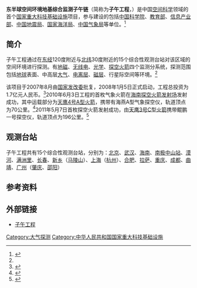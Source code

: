 '''东半球空间环境地基综合监测子午链'''（简称为'''子午工程'''，{{lang-en|Meridian Space Weather Monitoring Project}}）是中国[[空间科学|空间科学]]领域的首个[[国家重大科技基础设施|国家重大科技基础设施]]项目，参与建设的包括[[中国科学院|中国科学院]]、[[中华人民共和国教育部|教育部]]、[[中华人民共和国信息产业部|信息产业部]]、[[中国地震局|中国地震局]]、[[国家海洋局|国家海洋局]]、[[中国气象局|中国气象局]]等单位。<ref name="gcjj">{{cite web|url=http://www.meridianproject.ac.cn/index.php?option=com_content&view=article&id=16&Itemid=13|title=工程简介|publisher=子午工程|access-date=2011-05-08|archive-url=https://web.archive.org/web/20120112122034/http://www.meridianproject.ac.cn/index.php?option=com_content&view=article&id=16&Itemid=13|archive-date=2012-01-12|dead-url=yes}}</ref>

== 简介 ==
子午工程通过在[[东经|东经]]120度附近与[[北纬|北纬]]30度附近的15个综合性观测台站对该区域的空间环境进行探测。有[[地磁|地磁]]、[[无线电|无线电]]、[[光学|光学]]、[[探空火箭|探空火箭]]四个监测分系统，探测范围包括[[地球|地球]]表面、中高层[[大气|大气]]、[[电离层|电离层]]、[[磁层|磁层]]、行星际空间等环境。<ref name="gcjj" />

该项目于2007年8月由[[国家发改委|国家发改委]]批复，2008年1月5日正式启动，工程总投资为1.7亿元人民币。<ref>{{cite web|url=http://www.caijing.com.cn/2008-01-05/100044330.html|title=中国“子午工程”正式开工|publisher=财经网|date=2008-01-05|access-date=2011-05-08|archive-date=2016-03-04|archive-url=https://web.archive.org/web/20160304115352/http://www.caijing.com.cn/2008-01-05/100044330.html|dead-url=no}}</ref>2010年6月3日工程的首枚气象火箭在[[海南探空火箭发射场|海南探空火箭发射场]]发射成功，其中运载部分为[[天鹰4号A型火箭|天鹰4号A型火箭]]，携带有海燕A型气象探空仪，轨道顶点为70公里。<ref>{{cite web|url=http://www.meridianproject.ac.cn/index.php?option=com_content&view=article&id=130:2010-06-03-01-28-46&catid=2:2010-01-04-05-47-46&Itemid=21|title=我国“子午工程”首枚气象火箭发射成功|publisher=子午工程|date=2010-06-03|access-date=2011-05-08|archive-url=https://web.archive.org/web/20160304130900/http://www.meridianproject.ac.cn/index.php?option=com_content&view=article&id=130:2010-06-03-01-28-46&catid=2:2010-01-04-05-47-46&Itemid=21|archive-date=2016-03-04|dead-url=yes}}</ref>2011年5月7日首枚探空火箭发射成功，由[[天鹰3号C型火箭|天鹰3号C型火箭]]携带鲲鹏一号探空仪，轨道顶点为196公里。<ref>{{cite web|url=http://www.meridianproject.ac.cn/index.php?option=com_content&view=article&id=168:2011-05-07-14-54-24&catid=2:2010-01-04-05-47-46&Itemid=21|title=我国“子午工程”首枚探空火箭试验圆满成功|publisher=子午工程|date=2011-05-07|access-date=2011-05-08|archive-url=https://web.archive.org/web/20160304123715/http://www.meridianproject.ac.cn/index.php?option=com_content&view=article&id=168:2011-05-07-14-54-24&catid=2:2010-01-04-05-47-46&Itemid=21|archive-date=2016-03-04|dead-url=yes}}</ref>

== 观测台站 ==
子午工程共有15个综合性观测台站，分别为：[[北京|北京]]、[[武汉|武汉]]、[[海南|海南]]、[[南极中山站|南极中山站]]、[[漠河|漠河]]、[[满洲里|满洲里]]、[[长春|长春]]、[[新乡|新乡]]（[[马陵山|马陵山]]）、[[上海|上海]]（[[杭州|杭州]]）、[[合肥|合肥]]、[[拉萨|拉萨]]、[[重庆|重庆]]、[[成都|成都]]、[[曲靖|曲靖]]、[[广州|广州]]（[[肇庆|肇庆]]、[[邵阳|邵阳]]）

== 参考资料 ==
{{reflist}}

== 外部链接 ==
* [https://web.archive.org/web/20120112122028/http://www.meridianproject.ac.cn/ 子午工程]

[[Category:大气探测|Category:大气探测]]
[[Category:中华人民共和国国家重大科技基础设施|Category:中华人民共和国国家重大科技基础设施]]